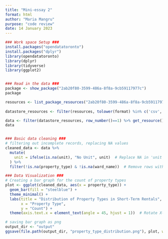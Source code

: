 ```yaml
---
title: "Mini-essay 2"
format: html
author: "Maria Mangru"
purpose: "code review"
date: 14 January 2023
---
```


```r
### Work space Setup ###
install.packages("opendatatoronto")
install.packages("dplyr")
library(opendatatoronto)
library(dplyr)
library(tidyverse)
library(ggplot2)


### Read in the data ###
package <- show_package("2ab20f80-3599-486a-8f8a-9cb59117977c")
package

resources <- list_package_resources("2ab20f80-3599-486a-8f8a-9cb59117977c")
	
datastore_resources <- filter(resources, tolower(format) %in% c('csv', 'geojson'))

data <- filter(datastore_resources, row_number()==1) %>% get_resource()
data


### Basic data cleaning ###
# filtering out incomplete records, replacing NA values 
cleaned_data <- data %>%
  mutate(
    unit = ifelse(is.na(unit), "No Unit", unit)  # Replace NA in 'unit' with "No Unit"
  ) %>%
  filter(!is.na(property_type) & !is.na(ward_name))  # Remove rows with missing 'property_type' or 'ward_name'

### Data Visualization ###
# Creating a bar graph for the count of property types
plot <- ggplot(cleaned_data, aes(x = property_type)) +
  geom_bar(fill = "steelblue") +
  theme_minimal() +
  labs(title = "Distribution of Property Types in Short-Term Rentals",
       x = "Property Type",
       y = "Count") +
  theme(axis.text.x = element_text(angle = 45, hjust = 1))  # Rotate X-axis labels for readability

# saving bar graph as png
output_dir <- "output"
ggsave(file.path(output_dir, "property_type_distribution.png"), plot, width = 10, height = 6, dpi = 300)
```